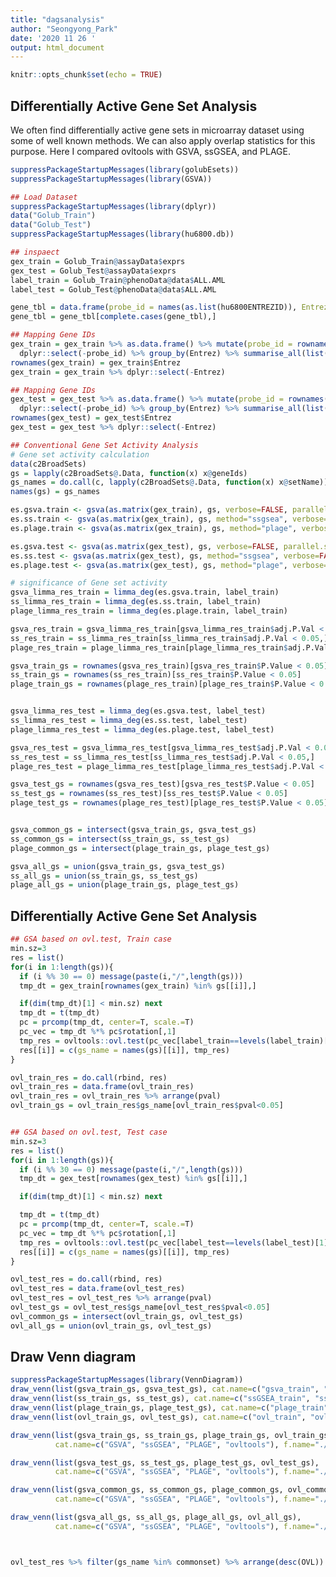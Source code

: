 ```yaml
---
title: "dagsanalysis"
author: "Seongyong_Park"
date: '2020 11 26 '
output: html_document
---
```


```r
knitr::opts_chunk$set(echo = TRUE)
```

## Differentially Active Gene Set Analysis

We often find differentially active gene sets in microarray dataset using some of well known methods. We can also apply overlap statistics for this purpose. Here I compared ovltools with GSVA, ssGSEA, and PLAGE. 

```r
suppressPackageStartupMessages(library(golubEsets))
suppressPackageStartupMessages(library(GSVA))

## Load Dataset
suppressPackageStartupMessages(library(dplyr))
data("Golub_Train")
data("Golub_Test")
suppressPackageStartupMessages(library(hu6800.db))

## inspaect
gex_train = Golub_Train@assayData$exprs
gex_test = Golub_Test@assayData$exprs
label_train = Golub_Train@phenoData@data$ALL.AML
label_test = Golub_Test@phenoData@data$ALL.AML

gene_tbl = data.frame(probe_id = names(as.list(hu6800ENTREZID)), Entrez=unlist(as.list(hu6800ENTREZID), use.names = F))
gene_tbl = gene_tbl[complete.cases(gene_tbl),]

## Mapping Gene IDs
gex_train = gex_train %>% as.data.frame() %>% mutate(probe_id = rownames(gex_train)) %>% inner_join(gene_tbl, by="probe_id") %>%
  dplyr::select(-probe_id) %>% group_by(Entrez) %>% summarise_all(list(mean)) %>% as.data.frame()
rownames(gex_train) = gex_train$Entrez
gex_train = gex_train %>% dplyr::select(-Entrez)

## Mapping Gene IDs
gex_test = gex_test %>% as.data.frame() %>% mutate(probe_id = rownames(gex_test)) %>% inner_join(gene_tbl, by="probe_id") %>%
  dplyr::select(-probe_id) %>% group_by(Entrez) %>% summarise_all(list(mean)) %>% as.data.frame()
rownames(gex_test) = gex_test$Entrez
gex_test = gex_test %>% dplyr::select(-Entrez)

## Conventional Gene Set Activity Analysis
# Gene set activity calculation
data(c2BroadSets)
gs = lapply(c2BroadSets@.Data, function(x) x@geneIds)
gs_names = do.call(c, lapply(c2BroadSets@.Data, function(x) x@setName))
names(gs) = gs_names

es.gsva.train <- gsva(as.matrix(gex_train), gs, verbose=FALSE, parallel.sz=1, min.sz=3)
es.ss.train <- gsva(as.matrix(gex_train), gs, method="ssgsea", verbose=FALSE, parallel.sz=1, min.sz=3)
es.plage.train <- gsva(as.matrix(gex_train), gs, method="plage", verbose=FALSE, parallel.sz=1, min.sz=3)

es.gsva.test <- gsva(as.matrix(gex_test), gs, verbose=FALSE, parallel.sz=1, min.sz=3)
es.ss.test <- gsva(as.matrix(gex_test), gs, method="ssgsea", verbose=FALSE, parallel.sz=1, min.sz=3)
es.plage.test <- gsva(as.matrix(gex_test), gs, method="plage", verbose=FALSE, parallel.sz=1, min.sz=3)

# significance of Gene set activity
gsva_limma_res_train = limma_deg(es.gsva.train, label_train)
ss_limma_res_train = limma_deg(es.ss.train, label_train)
plage_limma_res_train = limma_deg(es.plage.train, label_train)

gsva_res_train = gsva_limma_res_train[gsva_limma_res_train$adj.P.Val < 0.05,]
ss_res_train = ss_limma_res_train[ss_limma_res_train$adj.P.Val < 0.05,]
plage_res_train = plage_limma_res_train[plage_limma_res_train$adj.P.Val < 0.05,]

gsva_train_gs = rownames(gsva_res_train)[gsva_res_train$P.Value < 0.05]
ss_train_gs = rownames(ss_res_train)[ss_res_train$P.Value < 0.05]
plage_train_gs = rownames(plage_res_train)[plage_res_train$P.Value < 0.05]


gsva_limma_res_test = limma_deg(es.gsva.test, label_test)
ss_limma_res_test = limma_deg(es.ss.test, label_test)
plage_limma_res_test = limma_deg(es.plage.test, label_test)

gsva_res_test = gsva_limma_res_test[gsva_limma_res_test$adj.P.Val < 0.05,]
ss_res_test = ss_limma_res_test[ss_limma_res_test$adj.P.Val < 0.05,]
plage_res_test = plage_limma_res_test[plage_limma_res_test$adj.P.Val < 0.05,]

gsva_test_gs = rownames(gsva_res_test)[gsva_res_test$P.Value < 0.05]
ss_test_gs = rownames(ss_res_test)[ss_res_test$P.Value < 0.05]
plage_test_gs = rownames(plage_res_test)[plage_res_test$P.Value < 0.05]


gsva_common_gs = intersect(gsva_train_gs, gsva_test_gs)
ss_common_gs = intersect(ss_train_gs, ss_test_gs)
plage_common_gs = intersect(plage_train_gs, plage_test_gs)

gsva_all_gs = union(gsva_train_gs, gsva_test_gs)
ss_all_gs = union(ss_train_gs, ss_test_gs)
plage_all_gs = union(plage_train_gs, plage_test_gs)

```

## Differentially Active Gene Set Analysis

```r

## GSA based on ovl.test, Train case
min.sz=3
res = list()
for(i in 1:length(gs)){
  if (i %% 30 == 0) message(paste(i,"/",length(gs)))
  tmp_dt = gex_train[rownames(gex_train) %in% gs[[i]],]

  if(dim(tmp_dt)[1] < min.sz) next
  tmp_dt = t(tmp_dt)
  pc = prcomp(tmp_dt, center=T, scale.=T)
  pc_vec = tmp_dt %*% pc$rotation[,1]
  tmp_res = ovltools::ovl.test(pc_vec[label_train==levels(label_train)[1]], pc_vec[label_train==levels(label_train)[2]], method = 'hist')
  res[[i]] = c(gs_name = names(gs)[[i]], tmp_res)
}

ovl_train_res = do.call(rbind, res)
ovl_train_res = data.frame(ovl_train_res)
ovl_train_res = ovl_train_res %>% arrange(pval)
ovl_train_gs = ovl_train_res$gs_name[ovl_train_res$pval<0.05]


## GSA based on ovl.test, Test case
min.sz=3
res = list()
for(i in 1:length(gs)){
  if (i %% 30 == 0) message(paste(i,"/",length(gs)))
  tmp_dt = gex_test[rownames(gex_test) %in% gs[[i]],]

  if(dim(tmp_dt)[1] < min.sz) next

  tmp_dt = t(tmp_dt)
  pc = prcomp(tmp_dt, center=T, scale.=T)
  pc_vec = tmp_dt %*% pc$rotation[,1]
  tmp_res = ovltools::ovl.test(pc_vec[label_test==levels(label_test)[1]], pc_vec[label_test==levels(label_test)[2]], method = 'hist')
  res[[i]] = c(gs_name = names(gs)[[i]], tmp_res)
}

ovl_test_res = do.call(rbind, res)
ovl_test_res = data.frame(ovl_test_res)
ovl_test_res = ovl_test_res %>% arrange(pval)
ovl_test_gs = ovl_test_res$gs_name[ovl_test_res$pval<0.05]
ovl_common_gs = intersect(ovl_train_gs, ovl_test_gs)
ovl_all_gs = union(ovl_train_gs, ovl_test_gs)
```

## Draw Venn diagram

```r
suppressPackageStartupMessages(library(VennDiagram))
draw_venn(list(gsva_train_gs, gsva_test_gs), cat.name=c("gsva_train", "gsva_test"), f.name="./fig/golub_dags_gsva_VennDiagram.png")
draw_venn(list(ss_train_gs, ss_test_gs), cat.name=c("ssGSEA_train", "ssGSEA_test"), f.name="./fig/golub_dags_ssgsea_VennDiagram.png")
draw_venn(list(plage_train_gs, plage_test_gs), cat.name=c("plage_train", "plage_test"), f.name="./fig/golub_dags_plage_VennDiagram.png")
draw_venn(list(ovl_train_gs, ovl_test_gs), cat.name=c("ovl_train", "ovl_test"), f.name="./fig/golub_dags_ovltools_VennDiagram.png")

draw_venn(list(gsva_train_gs, ss_train_gs, plage_train_gs, ovl_train_gs),
          cat.name=c("GSVA", "ssGSEA", "PLAGE", "ovltools"), f.name="./fig/golub_train_dags_VennDiagram.png")

draw_venn(list(gsva_test_gs, ss_test_gs, plage_test_gs, ovl_test_gs),
          cat.name=c("GSVA", "ssGSEA", "PLAGE", "ovltools"), f.name="./fig/golub_test_dags_VennDiagram.png")

draw_venn(list(gsva_common_gs, ss_common_gs, plage_common_gs, ovl_common_gs),
          cat.name=c("GSVA", "ssGSEA", "PLAGE", "ovltools"), f.name="./fig/golub_common_dags_VennDiagram.png")

draw_venn(list(gsva_all_gs, ss_all_gs, plage_all_gs, ovl_all_gs),
          cat.name=c("GSVA", "ssGSEA", "PLAGE", "ovltools"), f.name="./fig/golub_all_dags_VennDiagram.png")



ovl_test_res %>% filter(gs_name %in% commonset) %>% arrange(desc(OVL))
```

